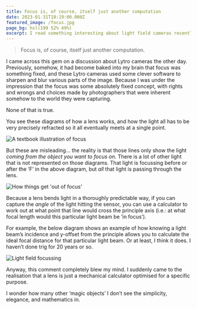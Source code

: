 ```yaml
---
title: Focus is, of course, itself just another computation
date: 2023-01-31T18:19:00.000Z
featured_image: /focus.jpg
page_bg: hsl(199 52% 49%)
excerpt: I read something interesting about light field cameras recently which completely changed my perception of how light, physics, and cameras work.
---
```


> Focus is, of course, itself just another computation.

I came across this gem on a discussion about Lytro cameras the other day. Previously, somehow, it had become baked into my brain that focus was something fixed, and these Lytro cameras used some clever software to sharpen and blur various parts of the image. Because I was under the impression that the focus was some absolutely fixed concept, with rights and wrongs and choices made by photographers that were inherent somehow to the world they were capturing.

None of that is true.

You see these diagrams of how a lens works, and how the light all has to be very precisely refracted so it all eventually meets at a single point.

![A textbook illustration of focus](/1201152_1507635_ans_d884ccd6be8f4a129fd55dbd0a5e64f0.png)

But these are misleading… the reality is that those lines only show the light _coming from the object you want to focus on_. There is a lot of other light that is not represented on those diagrams. That light is focussing before or after the ‘F’ in the above diagram, but _all_ that light is passing through the lens.

![How things get 'out of focus'](/Camera-Lens-Focusing.jpg)

Because a lens bends light in a thoroughly predictable way, if you can capture the _angle_ of the light hitting the sensor, you can use a calculator to work out at what point that line would cross the principle axis (i.e.: at what focal length would this particular light beam be ‘in focus’).

For example, the below diagram shows an example of how knowing a light beam’s incidence and y-offset from the principle allows you to calculate the ideal focal distance for that particular light beam. Or at least, I think it does. I haven’t done trig for 20 years or so.

![Light field focussing](/lightfield.png)

Anyway, this comment completely blew my mind. I suddenly came to the realisation that a lens is just a mechanical calculator optimised for a specific purpose.

I wonder how many other ‘magic objects’ I don’t see the simplicity, elegance, and mathematics in.
